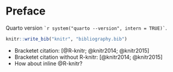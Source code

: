 # Preface {.unnumbered}

Quarto version `` `r system("quarto --version", intern = TRUE)` ``.

```R
knitr::write_bib("knitr", "bibliography.bib")
```

- Bracketet citation: [@R-knitr; @knitr2014; @knitr2015]
- Bracketet citation without R-knitr: [@knitr2014; @knitr2015]
- How about inline @R-knitr?


